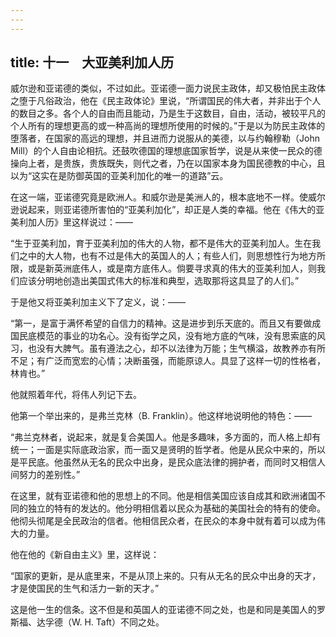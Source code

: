 ```yaml
---
---
---
```

title: 十一　大亚美利加人历
---



威尔逊和亚诺德的类似，不过如此。亚诺德一面力说民主政体，却又极怕民主政体之堕于凡俗政治，他在《民主政体论》里说，“所谓国民的伟大者，并非出于个人的数目之多。各个人的自由而且能动，乃是生于这数目，自由，活动，被较平凡的个人所有的理想更高的或一种高尚的理想所使用的时候的。”于是以为防民主政体的堕落者，在国家的高远的理想，并且进而力说服从的美德，以与约翰穆勒（John Mill）的个人自由论相抗。还鼓吹德国的理想底国家哲学，说是从来使一民众的德操向上者，是贵族，贵族既失，则代之者，乃在以国家本身为国民德教的中心，且以为“这实在是防御英国的亚美利加化的唯一的道路”云。

在这一端，亚诺德究竟是欧洲人。和威尔逊是美洲人的，根本底地不一样。使威尔逊说起来，则亚诺德所害怕的“亚美利加化”，却正是人类的幸福。他在《伟大的亚美利加人历》里这样说过：——

“生于亚美利加，育于亚美利加的伟大的人物，都不是伟大的亚美利加人。生在我们之中的大人物，也有不过是伟大的英国人的人；有些人们，则思想性行为地方所限，或是新英洲底伟人，或是南方底伟人。倘要寻求真的伟大的亚美利加人，则我们应该分明地创造出美国式伟大的标准和典型，选取那将这具显了的人们。”

于是他又将亚美利加主义下了定义，说：——

“第一，是富于满怀希望的自信力的精神。这是进步到乐天底的。而且又有要做成国民底模范的事业的功名心。没有衒学之风，没有地方底的气味，没有思索底的风习，也没有大脾气。虽有遵法之心，却不以法律为万能；生气横溢，故教养亦有所不足；有广泛而宽宏的心情；决断虽强，而能原谅人。具显了这样一切的性格者，林肯也。”

他就照着年代，将伟人列记下去。

他第一个举出来的，是弗兰克林（B. Franklin）。他这样地说明他的特色：——

“弗兰克林者，说起来，就是复合美国人。他是多趣味，多方面的，而人格上却有统一；一面是实际底政治家，而一面又是贤明的哲学者。他是从民众中来的，所以是平民底。他虽然从无名的民众中出身，是民众底法律的拥护者，而同时又相信人间努力的差别性。”

在这里，就有亚诺德和他的思想上的不同。他是相信美国应该自成其和欧洲诸国不同的独立的特有的发达的。他分明相信着以民众为基础的美国社会的特有的使命。他彻头彻尾是全民政治的信者。他相信民众者，在民众的本身中就有着可以成为伟大的力量。

他在他的《新自由主义》里，这样说：

“国家的更新，是从底里来，不是从顶上来的。只有从无名的民众中出身的天才，才是使国民的生气和活力一新的天才。”

这是他一生的信条。这不但是和英国人的亚诺德不同之处，也是和同是美国人的罗斯福、达孚德（W. H. Taft）不同之处。